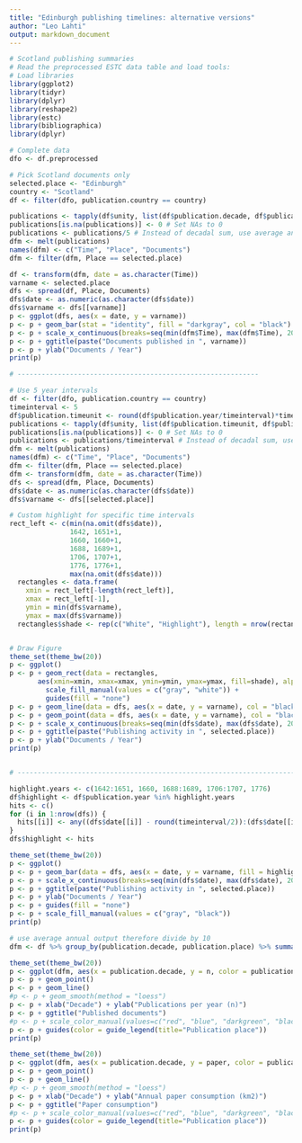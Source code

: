 ```yaml
---
title: "Edinburgh publishing timelines: alternative versions"
author: "Leo Lahti"
output: markdown_document
---
```


```r
# Scotland publishing summaries
# Read the preprocessed ESTC data table and load tools:
# Load libraries
library(ggplot2)
library(tidyr)
library(dplyr)
library(reshape2)
library(estc)
library(bibliographica)
library(dplyr)
```

```r
# Complete data
dfo <- df.preprocessed

# Pick Scotland documents only
selected.place <- "Edinburgh"
country <- "Scotland"
df <- filter(dfo, publication.country == country)
```


```r
publications <- tapply(df$unity, list(df$publication.decade, df$publication.place), sum)
publications[is.na(publications)] <- 0 # Set NAs to 0
publications <- publications/5 # Instead of decadal sum, use average annual output 
dfm <- melt(publications) 
names(dfm) <- c("Time", "Place", "Documents")
dfm <- filter(dfm, Place == selected.place)

df <- transform(dfm, date = as.character(Time))
varname <- selected.place
dfs <- spread(df, Place, Documents)
dfs$date <- as.numeric(as.character(dfs$date))
dfs$varname <- dfs[[varname]]
p <- ggplot(dfs, aes(x = date, y = varname))
p <- p + geom_bar(stat = "identity", fill = "darkgray", col = "black")
p <- p + scale_x_continuous(breaks=seq(min(dfm$Time), max(dfm$Time), 20))
p <- p + ggtitle(paste("Documents published in ", varname))
p <- p + ylab("Documents / Year")
print(p)

# ------------------------------------------------------------

# Use 5 year intervals
df <- filter(dfo, publication.country == country)
timeinterval <- 5
df$publication.timeunit <- round(df$publication.year/timeinterval)*timeinterval 
publications <- tapply(df$unity, list(df$publication.timeunit, df$publication.place), sum)
publications[is.na(publications)] <- 0 # Set NAs to 0
publications <- publications/timeinterval # Instead of decadal sum, use average annual output 
dfm <- melt(publications) 
names(dfm) <- c("Time", "Place", "Documents")
dfm <- filter(dfm, Place == selected.place)
dfm <- transform(dfm, date = as.character(Time))
dfs <- spread(dfm, Place, Documents)
dfs$date <- as.numeric(as.character(dfs$date))
dfs$varname <- dfs[[selected.place]]

# Custom highlight for specific time intervals
rect_left <- c(min(na.omit(dfs$date)),
               1642, 1651+1, 
               1660, 1660+1,
               1688, 1689+1,
               1706, 1707+1,
               1776, 1776+1,
               max(na.omit(dfs$date)))
  rectangles <- data.frame(
    xmin = rect_left[-length(rect_left)],
    xmax = rect_left[-1],
    ymin = min(dfs$varname),
    ymax = max(dfs$varname))
  rectangles$shade <- rep(c("White", "Highlight"), length = nrow(rectangles))


# Draw Figure
theme_set(theme_bw(20))
p <- ggplot()
p <- p + geom_rect(data = rectangles, 
	   aes(xmin=xmin, xmax=xmax, ymin=ymin, ymax=ymax, fill=shade), alpha=0.8) + 
         scale_fill_manual(values = c("gray", "white")) +
         guides(fill = "none") 
p <- p + geom_line(data = dfs, aes(x = date, y = varname), col = "black")
p <- p + geom_point(data = dfs, aes(x = date, y = varname), col = "black")
p <- p + scale_x_continuous(breaks=seq(min(dfs$date), max(dfs$date), 20))
p <- p + ggtitle(paste("Publishing activity in ", selected.place))
p <- p + ylab("Documents / Year")
print(p)


# -----------------------------------------------------------------------

highlight.years <- c(1642:1651, 1660, 1688:1689, 1706:1707, 1776)
df$highlight <- df$publication.year %in% highlight.years
hits <- c()
for (i in 1:nrow(dfs)) {
  hits[[i]] <- any((dfs$date[[i]] - round(timeinterval/2)):(dfs$date[[i]] + round(timeinterval/2)) %in% highlight.years)
}
dfs$highlight <- hits

theme_set(theme_bw(20))
p <- ggplot()
p <- p + geom_bar(data = dfs, aes(x = date, y = varname, fill = highlight), stat = "identity", alpha = 0.5, col = "black")
p <- p + scale_x_continuous(breaks=seq(min(dfs$date), max(dfs$date), 20))
p <- p + ggtitle(paste("Publishing activity in ", selected.place))
p <- p + ylab("Documents / Year")
p <- p + guides(fill = "none") 
p <- p + scale_fill_manual(values = c("gray", "black"))
print(p)
```



```r
# use average annual output therefore divide by 10
dfm <- df %>% group_by(publication.decade, publication.place) %>% summarize(paper = sum(paper.consumption.km2, na.rm = T)/10, n = n()/10)

theme_set(theme_bw(20))
p <- ggplot(dfm, aes(x = publication.decade, y = n, color = publication.place))
p <- p + geom_point()
p <- p + geom_line()
#p <- p + geom_smooth(method = "loess")
p <- p + xlab("Decade") + ylab("Publications per year (n)")
p <- p + ggtitle("Published documents")
#p <- p + scale_color_manual(values=c("red", "blue", "darkgreen", "black", "pink"))
p <- p + guides(color = guide_legend(title="Publication place"))
print(p)

theme_set(theme_bw(20))
p <- ggplot(dfm, aes(x = publication.decade, y = paper, color = publication.place))
p <- p + geom_point()
p <- p + geom_line()
#p <- p + geom_smooth(method = "loess")
p <- p + xlab("Decade") + ylab("Annual paper consumption (km2)")
p <- p + ggtitle("Paper consumption")
#p <- p + scale_color_manual(values=c("red", "blue", "darkgreen", "black", "pink"))
p <- p + guides(color = guide_legend(title="Publication place"))
print(p)
```